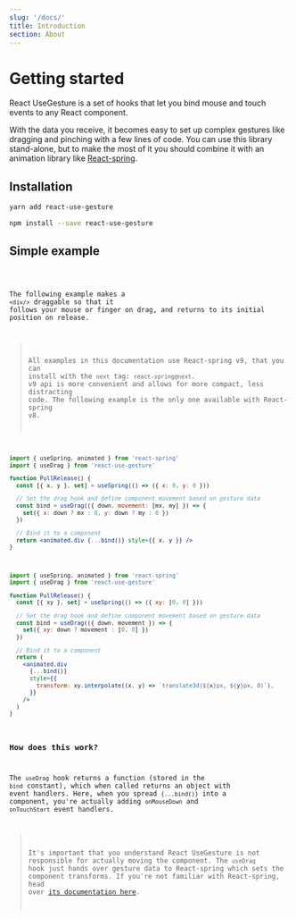 ```yaml
---
slug: '/docs/'
title: Introduction
section: About
---
```



# Getting started

React UseGesture is a set of hooks that let you bind mouse and touch events to any React component.

With the data you receive, it becomes easy to set up complex gestures like dragging and pinching with a few lines of code. You can use this library stand-alone, but to make the most of it you should combine it with an animation library like [React-spring](https://github.com/pmndrs/react-spring).

## Installation

```bash {1-100}
yarn add react-use-gesture
```

```bash {1-100}
npm install --save react-use-gesture
```

## Simple example

<Code id="PullRelease" />

The following example makes a <EasterDiv><code>&lt;div/&gt;</code></EasterDiv> draggable so that it follows your mouse or finger on drag, and returns to its initial position on release.

> All examples in this documentation use React-spring v9, that you can install with the `next` tag: `react-spring@next`. v9 api is more convenient and allows for more compact, less distracting code. The following example is the only one available with React-spring v8.

```jsx {1-100}
import { useSpring, animated } from 'react-spring'
import { useDrag } from 'react-use-gesture'

function PullRelease() {
  const [{ x, y }, set] = useSpring(() => ({ x: 0, y: 0 }))

  // Set the drag hook and define component movement based on gesture data
  const bind = useDrag(({ down, movement: [mx, my] }) => {
    set({ x: down ? mx : 0, y: down ? my : 0 })
  })

  // Bind it to a component
  return <animated.div {...bind()} style={{ x, y }} />
}
```

```jsx {1-100}
import { useSpring, animated } from 'react-spring'
import { useDrag } from 'react-use-gesture'

function PullRelease() {
  const [{ xy }, set] = useSpring(() => ({ xy: [0, 0] }))

  // Set the drag hook and define component movement based on gesture data
  const bind = useDrag(({ down, movement }) => {
    set({ xy: down ? movement : [0, 0] })
  })

  // Bind it to a component
  return (
    <animated.div
      {...bind()}
      style={{
        transform: xy.interpolate((x, y) => `translate3d(${x}px, ${y}px, 0)`),
      }}
    />
  )
}
```

### How does this work?

The `useDrag` hook returns a function (stored in the `bind` constant), which when called returns an object with event handlers. Here, when you spread `{...bind()}` into a component, you're actually adding `onMouseDown` and `onTouchStart` event handlers.

> It's important that you understand React UseGesture is not responsible for actually moving the component. The `useDrag` hook just hands over gesture data to React-spring which sets the component transforms. If you're not familiar with React-spring, head over [its documentation here](https://react-spring.io).
